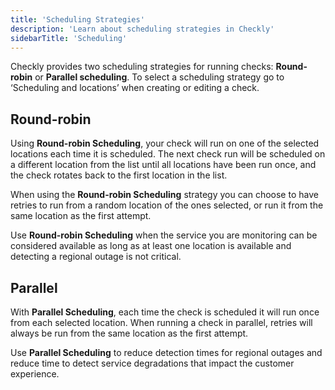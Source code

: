 ```yaml
---
title: 'Scheduling Strategies'
description: 'Learn about scheduling strategies in Checkly'
sidebarTitle: 'Scheduling'
---
```


Checkly provides two scheduling strategies for running checks: **Round-robin** or **Parallel scheduling**. To select a scheduling strategy go to ‘Scheduling and locations’ when creating or editing a check.

## Round-robin

Using **Round-robin Scheduling**, your check will run on one of the selected locations each time it is scheduled. The next check run will be scheduled on a different location from the list until all locations have been run once, and the check rotates back to the first location in the list.

When using the **Round-robin Scheduling** strategy you can choose to have retries to run from a random location of the ones selected, or run it from the same location as the first attempt.

Use **Round-robin Scheduling** when the service you are monitoring can be considered available as long as at least one location is available and detecting a regional outage is not critical.

## Parallel

With **Parallel Scheduling**, each time the check is scheduled it will run once from each selected location. When running a check in parallel, retries will always be run from the same location as the first attempt.

Use **Parallel Scheduling** to reduce detection times for regional outages and reduce time to detect service degradations that impact the customer experience.
